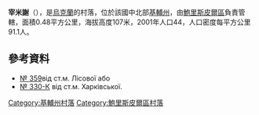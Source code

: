 {{coord|50|28|8|N|30|59|26|E|scale:30000|display=title}}

'''宰米謝'''（{{lang-uk|Займище}}），是[[烏克蘭|烏克蘭]]的村落，位於該國中北部[[基輔州|基輔州]]，由[[鮑里斯皮爾區|鮑里斯皮爾區]]負責管轄，面積0.48平方公里，海拔高度107米，2001年人口44，人口密度每平方公里91.1人。

==參考資料==
*[http://www.eway.in.ua/ua/cities/kyiv/routes/673 № 359]{{Wayback|url=http://www.eway.in.ua/ua/cities/kyiv/routes/673 |date=20170107233130 }}від ст.м. Лісової або 
*[http://www.eway.in.ua/ua/cities/kyiv/routes/10160 № 330-К]{{Wayback|url=http://www.eway.in.ua/ua/cities/kyiv/routes/10160 |date=20161116015449 }} від ст.м. Харківської.

{{DEFAULTSORT:Займище}}
[[Category:基輔州村落|Category:基輔州村落]]
[[Category:鮑里斯皮爾區村落|Category:鮑里斯皮爾區村落]]


{{Kiev-geo-stub}}